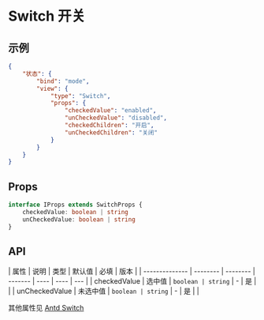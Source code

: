 # Switch 开关

## 示例

```json
{
	"状态": {
		"bind": "mode",
		"view": {
			"type": "Switch",
			"props": {
				"checkedValue": "enabled",
				"unCheckedValue": "disabled",
				"checkedChildren": "开启",
				"unCheckedChildren": "关闭"
			}
		}
	}
}
```

## Props

```ts
interface IProps extends SwitchProps {
	checkedValue: boolean | string
	unCheckedValue: boolean | string
}
```

## API

| 属性           | 说明     | 类型     | 默认值  | 必填 | 版本 |
| -------------- | -------- | -------- | ------- | ---- | ---- | --- |
| checkedValue   | 选中值   | `boolean | string` | -    | 是   |     |
| unCheckedValue | 未选中值 | `boolean | string` | -    | 是   |     |

其他属性见 [Antd Switch](https://ant-design.gitee.io/components/switch-cn/)
